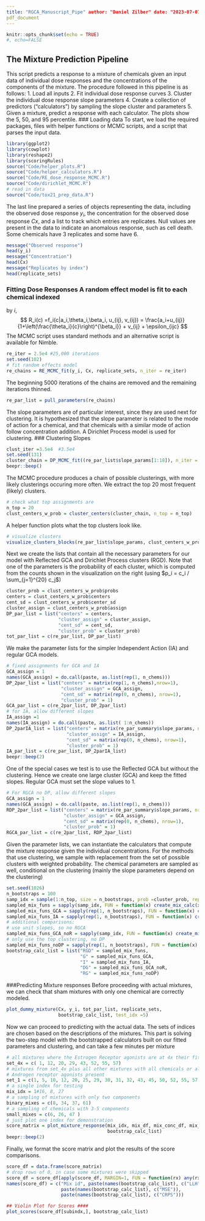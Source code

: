 ```yaml
---
title: "RGCA_Manuscript_Pipe" author: "Daniel Zilber" date: "2023-07-07" output:
pdf_document
---
```

```r
knitr::opts_chunk$set(echo = TRUE)
#, echo=FALSE
```
## The Mixture Prediction Pipeline
This script predicts a response to a mixture of chemicals given an input data of
individual dose responses and the concentrations of the components of the
mixture.  The procedure followed in this pipeline is as follows:
1. Load all inputs 2. Fit individual dose response curves 3. Cluster the
individual dose response slope parameters 4. Create a collection of predictors
("calculators") by sampling the slope cluster and parameters 5. Given a mixture,
predict a response with each calculator.  The plots show the 5, 50, and 95
percentile.
### Loading data To start, we load the required packages, files with helper
functions or MCMC scripts, and a script that parses the input data.
```r
library(ggplot2)
library(cowplot)
library(reshape2)
library(scoringRules)
source("Code/helper_plots.R")
source("Code/helper_calculators.R")
source("Code/RE_dose_response_MCMC.R")
source("Code/dirichlet_MCMC.R")
# read in data
source("Code/tox21_prep_data.R")
```
The last line prepared a series of objects representing the data, including the
observed dose response $y_i$, the concentration for the observed dose response
$Cx$, and a list to track which entries are replicates.  Null values are present
in the data to indicate an anomalous response, such as cell death.  Some
chemicals have 3 replicates and some have 6.
```r
message("Observed response")
head(y_i)
message("Concentration")
head(Cx)
message("Replicates by index")
head(replicate_sets)
```
### Fitting Dose Responses A random effect model is fit to each chemical indexed
by $i$, $$  R_i(c) =f_i(c|a_i,\theta_i,\beta_i, u_{ij}, v_{ij}) =
\frac{a_i+u_{ij}}{1+\left(\frac{\theta_i}{c}\right)^{\beta_i}} + v_{ij} +
\epsilon_{ijc} $$ The MCMC script uses standard methods and an alternative
script is available for Nimble.
```r
re_iter = 2.5e4 #25,000 iterations
set.seed(102)
# fit random effects model
re_chains = RE_MCMC_fit(y_i, Cx, replicate_sets, n_iter = re_iter)
```
The beginning 5000 iterations of the chains are removed and the remaining
iterations thinned.
```r
re_par_list = pull_parameters(re_chains)
```
The slope parameters are of particular interest, since they are used next for
clustering.  It is hypothesized that the slope parameter is related to the mode
of action for a chemical, and that chemicals with a similar mode of action
follow concentration addition.  A Dirichlet Process model is used for
clustering.
### Clustering Slopes
```r
clust_iter =3.5e4  #3.5e4
set.seed(131)
cluster_chain = DP_MCMC_fit((re_par_list$slope_params[1:18]), n_iter = clust_iter)
beepr::beep()
```
The MCMC procedure produces a chain of possible clusterings, with more likely
clusterings occuring more often.  We extract the top 20 most frequent (likely)
clusters.
```r
# check what top assignments are
n_top = 20
clust_centers_w_prob = cluster_centers(cluster_chain, n_top = n_top)
```
A helper function plots what the top clusters look like.
```r
# visualize clusters
visualize_clusters_blocks(re_par_list$slope_params, clust_centers_w_prob)
```
Next we create the lists that contain all the necessary parameters for our model
with Reflected GCA and Dirichlet Process clusters (RGD).  Note that one of the
parameters is the probability of each cluster, which is computed from the counts
shown in the visualization on the right (using $p_i = c_i / \sum_{j=1}^{20}
c_j$)
```r
cluster_prob = clust_centers_w_prob$probs
centers = clust_centers_w_prob$centers
cent_sd = clust_centers_w_prob$center_sd
cluster_assign = clust_centers_w_prob$assign
DP_par_list = list("centers" = centers,
                   "cluster_assign" = cluster_assign,
                   "cent_sd" = cent_sd,
                   "cluster_prob" = cluster_prob)
tot_par_list = c(re_par_list, DP_par_list)
```
We make the parameter lists for the simpler Independent Action (IA) and regular
GCA models.
```r
# fixed assignments for GCA and IA
GCA_assign = 1
names(GCA_assign) = do.call(paste, as.list(rep(1, n_chems)))
DP_2par_list = list("centers" = matrix(rep(1, n_chems),nrow=1),
                    "cluster_assign" = GCA_assign,
                    "cent_sd" = matrix(rep(0, n_chems), nrow=1),
                    "cluster_prob" = 1)
GCA_par_list = c(re_2par_list, DP_2par_list)
# for IA, allow different slopes
IA_assign =1
names(IA_assign) = do.call(paste, as.list( 1:n_chems))
DP_2parIA_list = list("centers" = matrix(re_par_summary$slope_params, nrow = 1),#matrix(rep(1, n_chems),nrow=1),
                      "cluster_assign" = IA_assign,
                      "cent_sd" = matrix(rep(0, n_chems), nrow=1),
                      "cluster_prob" = 1)
IA_par_list = c(re_par_list, DP_2parIA_list)
beepr::beep(2)
```
One of the special cases we test is to use the Reflected GCA but without the
clustering.  Hence we create one large cluster (GCA) and keep the fitted slopes.
Regular GCA must set the slope values to 1.
```r
# For RGCA no DP, allow different slopes
GCA_assign = 1
names(GCA_assign) = do.call(paste, as.list(rep(1, n_chems)))
RDP_2par_list = list("centers" = matrix(re_par_summary$slope_params, nrow = 1),
                     "cluster_assign" = GCA_assign,
                     "cent_sd" = matrix(rep(0, n_chems), nrow=1),
                     "cluster_prob" = 1)
RGCA_par_list = c(re_2par_list, RDP_2par_list)
```
Given the parameter lists, we can instantiate the calculators that compute the
mixture response given the individual concentrations.  For the methods that use
clustering, we sample with replacement from the set of possible clusters with
weighted probability.  The chemical parameters are sampled as well, conditional
on the clustering (mainly the slope parameters depend on the clustering)
```r
set.seed(1026)
n_bootstraps = 100
samp_idx = sample(1:n_top, size = n_bootstraps, prob =cluster_prob, replace = T)
sampled_mix_funs = sapply(samp_idx, FUN = function(x) create_mix_calc(x, tot_par_list, add_RE = T))
sampled_mix_funs_GCA = sapply(rep(1, n_bootstraps), FUN = function(x) create_mix_calc(x, GCA_par_list, add_RE = F))
sampled_mix_funs_IA = sapply(rep(1, n_bootstraps), FUN = function(x) create_mix_calc(x, IA_par_list, add_RE = F))
# additional comparisons:
# use unit slopes, so no RGCA
sampled_mix_funs_GCA_noR = sapply(samp_idx, FUN = function(x) create_mix_calc(x, tot_par_list, add_RE = F, unit_slopes=T))
# only use the top clustering, no DP
sampled_mix_funs_noDP = sapply(rep(1, n_bootstraps), FUN = function(x) create_mix_calc(x, RGCA_par_list, add_RE = F))
bootstrap_calc_list = list("RGD" = sampled_mix_funs,
                           "G" = sampled_mix_funs_GCA,
                           "I" = sampled_mix_funs_IA,
                           "DG" = sampled_mix_funs_GCA_noR,
                           "RG" = sampled_mix_funs_noDP)
```
###Predicting Mixture responses
Before proceeding with actual mixtures, we can check that sham mixtures with
only one chemical are correctly modeled.
```r
plot_dummy_mixture(Cx, y_i, tot_par_list, replicate_sets,
                   bootstrap_calc_list, test_idx =5)
```
Now we can proceed to predicting with the actual data.  The sets of indices are
chosen based on the descriptions of the mixtures. This part is solving the
two-step model with the bootstrapped calculators built on our fitted parameters
and clustering, and can take a few minutes per mixture
```r
# all mixtures where the Estrogen Receptor agonists are at 4x their fitted EC50
set_4x = c( 1, 12, 20, 29, 43, 52, 55, 57)
# mixtures from set_4x plus all other mixtures with all chemicals or all
# Androgen receptor agonists present
set_1 = c(1, 5, 10, 12, 20, 25, 29, 30, 31, 32, 43, 45, 50, 52, 55, 57, 62)
# a single index for testing
mix_idx = 1#16, 8, 27
# a sampling of mixtures with only two components
binary_mixes = c(8, 34, 37, 61)
# a sampling of chemicals with 3-5 components
small_mixes = c(6, 26, 47 )
# just plot one index for demonstration
score_matrix = plot_mixture_response(mix_idx, mix_df, mix_conc_df, mix_guide,
                                     bootstrap_calc_list)
beepr::beep(2)
```


Finally, we format the score matrix and plot the results of the score comparisons.

```r
score_df = data.frame(score_matrix)
# drop rows of 0, in case some mixtures were skipped
score_df = score_df[apply(score_df, MARGIN=1, FUN = function(rx) any(rx>0)),]
names(score_df) = c("Mix id", paste(names(bootstrap_calc_list), c("LLH")),
                    paste(names(bootstrap_calc_list), c("MSE")),
                    paste(names(bootstrap_calc_list), c("CRPS")))

## Violin Plot for Scores ####
plot_scores(score_df[subindx,], bootstrap_calc_list)

```

